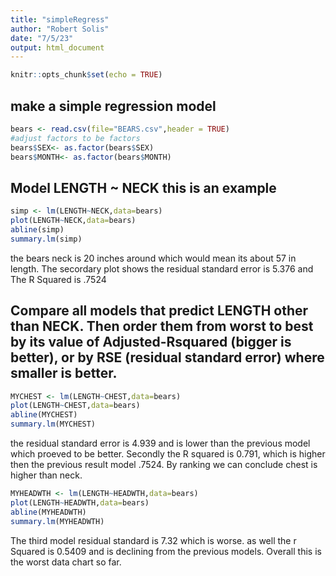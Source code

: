 ```yaml
---
title: "simpleRegress"
author: "Robert Solis"
date: "7/5/23"
output: html_document
---
```


```r
knitr::opts_chunk$set(echo = TRUE)
```

## make a simple regression model

```r
bears <- read.csv(file="BEARS.csv",header = TRUE)
#adjust factors to be factors
bears$SEX<- as.factor(bears$SEX)
bears$MONTH<- as.factor(bears$MONTH)
```

## Model LENGTH ~ NECK  this is an example  

```r
simp <- lm(LENGTH~NECK,data=bears)
plot(LENGTH~NECK,data=bears)
abline(simp)
summary.lm(simp)
```
the bears neck is 20 inches around which would mean its about 57 in length. The secordary plot shows the residual standard error is 5.376 and The R Squared is .7524


## Compare all models that predict LENGTH other than NECK. Then order them from worst to best by its value of Adjusted-Rsquared (bigger is better), or by RSE (residual standard error) where smaller is better. 

```r
MYCHEST <- lm(LENGTH~CHEST,data=bears)
plot(LENGTH~CHEST,data=bears)
abline(MYCHEST)
summary.lm(MYCHEST)
```
 the residual standard error is 4.939 and is lower than the previous model which proeved to be better. Secondly the R squared is 0.791, which is higher then the previous result model .7524. By ranking we can conclude chest is higher than neck.
 
```r
MYHEADWTH <- lm(LENGTH~HEADWTH,data=bears)
plot(LENGTH~HEADWTH,data=bears)
abline(MYHEADWTH)
summary.lm(MYHEADWTH)
```

The third model residual standard is 7.32 which is worse. as well the r Squared is 0.5409 and is declining from the previous models. Overall this is the worst data chart so far.
 
 
 